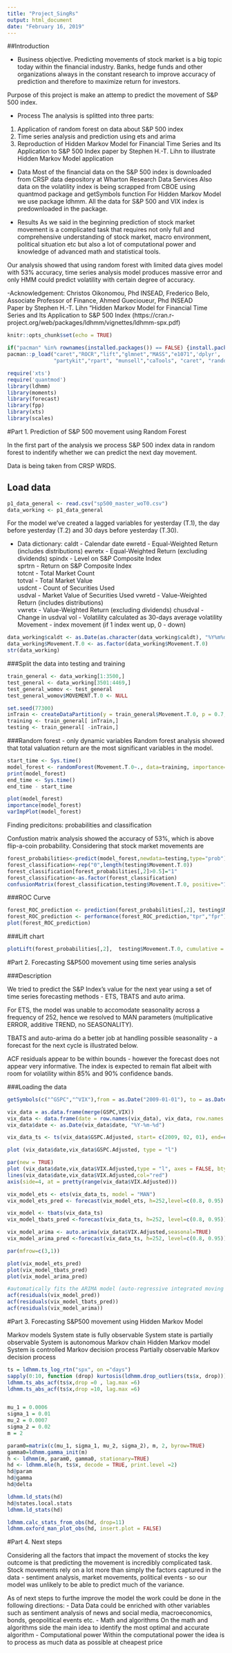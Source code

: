 ---
title: "Project_SingRs"
output: html_document
date: "February 16, 2019"
---

##Introduction

- Business objective. 
Predicting movements of stock market is a big topic today within the financial industry. Banks, hedge funds and other organizations always in the constant research to improve accuracy of prediction and therefore to maximize return for investors.

Purpose of this project is make an attemp to predict the movement of S&P 500 index. 

- Process
The analysis is splitted into three parts:
1) Application of random forest on data about S&P 500 index
2) Time series analysis and prediction using ets and arima
3) Reproduction of Hidden Markov Model for Financial Time Series and Its Application to S&P 500 Index paper by Stephen H.-T. Lihn to illustrate Hidden Markov Model application

- Data
Most of the financial data on the S&P 500 index is downloaded from CRSP data depository at Wharton Research Data Services
Also data on the volatility index is being scrapped from CBOE using quantmod package and getSymbols function
For Hidden Markov Model we use package ldhmm. All the data for S&P 500 and VIX index is predownloaded in the package.  

- Results
As we said in the beginning prediction of stock market movement is a complicated task that requires not only  full and comprehensive understanding of stock market, macro environment, political situation etc but also a lot of computational power and knowledge of advanced math and statistical tools. 

Our analysis showed that using random forest with limited data gives model with 53% accuracy, time series analysis model produces massive error and only HMM could predict volatility with certain degree of accuracy.  

-Acknowledgement: 
Christos Oikonomou, Phd INSEAD, Frederico Belo, Associate Professor of Finance, Ahmed Guecioueur, Phd INSEAD  
Paper by Stephen H.-T. Lihn "Hidden Markov Model for Financial Time Series and Its Application to S&P 500 Index (https://cran.r-project.org/web/packages/ldhmm/vignettes/ldhmm-spx.pdf)


```{r setup, include=FALSE, warning=FALSE}
knitr::opts_chunk$set(echo = TRUE)
```

```{r, echo=FALSE}
if("pacman" %in% rownames(installed.packages()) == FALSE) {install.packages("pacman")}
pacman::p_load("caret","ROCR","lift","glmnet","MASS","e1071",'dplyr',
               "partykit","rpart", "munsell","caTools", "caret", "randomForest") 

require('xts')
require('quantmod')
library(ldhmm)
library(moments)
library(forecast)
library(fpp)
library(xts)
library(scales)
```

#Part 1. Prediction of S&P 500 movement using Random Forest 

In the first part of the analysis we process S&P 500 index data in random forest to indentify whether we can predict the next day movement. 

Data is being taken from CRSP WRDS.

## Load data
```{r data_loading}
p1_data_general <- read.csv("sp500_master_woT0.csv")
data_working <- p1_data_general
```

For the model we've created a lagged variables for yesterday (T.1), the day before yesterday (T.2) and 30 days before yesterday (T.30). 

- Data dictionary:
сaldt - Calendar date
ewretd - Equal-Weighted Return (includes distributions)	
ewretx -	Equal-Weighted Return (excluding dividends)	
spindx -	Level on S&P Composite Index	
sprtrn -	Return on S&P Composite Index	
totcnt -	Total Market Count	
totval -	Total Market Value	
usdcnt -	Count of Securities Used	
usdval -	Market Value of Securities Used	
vwretd -	Value-Weighted Return (includes distributions)	
vwretx -	Value-Weighted Return (excluding dividends)
chusdval - Change in usdval
vol - Volatility calculated as 30-days average volatility
Movement - index movement (if 1 index went up, 0 - down)

```{r data_split_cleaning}
data_working$caldt <- as.Date(as.character(data_working$caldt), "%Y%m%d")
data_working$Movement.T.0 <- as.factor(data_working$Movement.T.0)
str(data_working)
```

###Split the data into testing and training
```{r data_split_cleaning}
train_general <- data_working[1:3500,]
test_general <- data_working[3501:4469,]
test_general_womov <- test_general
test_general_womov$MOVEMENT.T.0 <- NULL

set.seed(77300) 
inTrain <- createDataPartition(y = train_general$Movement.T.0, p = 0.7, list = FALSE)
training <- train_general[ inTrain,]
testing <- train_general[ -inTrain,]
```

###Random forest - only dynamic variables
Random forest analysis showed that total valuation return are the most significant variables in the model. 

```{r random_forest}
start_time <- Sys.time()
model_forest <- randomForest(Movement.T.0~., data=training, importance=TRUE, proximity=TRUE,  type="classification")
print(model_forest)
end_time <- Sys.time()
end_time - start_time

plot(model_forest)
importance(model_forest)
varImpPlot(model_forest)
```


Finding predicitons: probabilities and classification

Confustion matrix analysis showed the accuracy of 53%, which is above flip-a-coin probability. Considering that stock market movements are 

```{r rf_predictions}
forest_probabilities<-predict(model_forest,newdata=testing,type="prob") 
forest_classification<-rep("0",length(testing$Movement.T.0))
forest_classification[forest_probabilities[,2]>0.5]="1"
forest_classification<-as.factor(forest_classification)
confusionMatrix(forest_classification,testing$Movement.T.0, positive="1")
```

###ROC Curve
```{r rf_roc}
forest_ROC_prediction <- prediction(forest_probabilities[,2], testing$Movement.T.0)
forest_ROC_prediction <- performance(forest_ROC_prediction,"tpr","fpr")
plot(forest_ROC_prediction)
```

###Lift chart
```{r rf_lift}
plotLift(forest_probabilities[,2],  testing$Movement.T.0, cumulative = TRUE, n.buckets = 10)
```


#Part 2. Forecasting S&P500 movement using time series analysis

###Description 

We tried to predict the S&P Index's value for the next year using a set of time series forecasting methods - ETS, TBATS and auto arima.

For ETS, the model was unable to accomodate seasonality across a frequency of 252, hence we resolved to MAN parameters (multiplicative ERROR, additive TREND, no SEASONALITY).

TBATS and auto-arima do a better job at handling possible seasonality - a forecast for the next cycle is illustrated below.

ACF residuals appear to be within bounds - however the forecast does not appear very informative. The index is expected to remain flat albeit with room for volatility within 85% and 90% confidence bands.

###Loading the data
```{r p2_dataloading}
getSymbols(c("^GSPC","^VIX"),from = as.Date("2009-01-01"), to = as.Date("2019-02-14"))

vix_data = as.data.frame(merge(GSPC,VIX))
vix_data <- data.frame(date = row.names(vix_data), vix_data, row.names = NULL)
vix_data$date <- as.Date(vix_data$date, "%Y-%m-%d")

vix_data_ts <- ts(vix_data$GSPC.Adjusted, start= c(2009, 02, 01), end=c(2019,2,13), frequency=252)

plot (vix_data$date,vix_data$GSPC.Adjusted, type = "l")

par(new = TRUE)
plot (vix_data$date,vix_data$VIX.Adjusted,type = "l", axes = FALSE, bty = "n", xlab = "", ylab = "")
lines(vix_data$date,vix_data$VIX.Adjusted,col="red")
axis(side=4, at = pretty(range(vix_data$VIX.Adjusted)))
```



```{r time_series_analysis}
vix_model_ets <- ets(vix_data_ts, model = "MAN")
vix_model_ets_pred <- forecast(vix_model_ets, h=252,level=c(0.8, 0.95) )

vix_model <- tbats(vix_data_ts)
vix_model_tbats_pred <-forecast(vix_data_ts, h=252, level=c(0.8, 0.95))

vix_model_arima <- auto.arima(vix_data$VIX.Adjusted,seasonal=TRUE)
vix_model_arima_pred <-forecast(vix_data_ts, h=252, level=c(0.8, 0.95))

par(mfrow=c(3,1))

plot(vix_model_ets_pred)
plot(vix_model_tbats_pred)
plot(vix_model_arima_pred)

#automatically fits the ARIMA model (auto-regressive integrated moving average)
acf(residuals(vix_model_pred))
acf(residuals(vix_model_tbats_pred))
acf(residuals(vix_model_arima))

```



#Part 3. Forecasting S&P500 movement using Hidden Markov Model 

Markov models
System state is fully observable	System state is partially observable
System is autonomous	Markov chain	Hidden Markov model
System is controlled	Markov decision process	Partially observable Markov decision process



```{r hmm, echo=FALSE}
ts = ldhmm.ts_log_rtn("spx", on ="days")
sapply(0:10, function (drop) kurtosis(ldhmm.drop_outliers(ts$x, drop)))
ldhmm.ts_abs_acf(ts$x,drop =0 , lag.max =6)
ldhmm.ts_abs_acf(ts$x,drop =10, lag.max =6)


mu_1 = 0.0006
sigma_1 = 0.01
mu_2 = 0.0007
sigma_2 = 0.02
m = 2

param0=matrix(c(mu_1, sigma_1, mu_2, sigma_2), m, 2, byrow=TRUE)
gamma0=ldhmm.gamma_init(m)
h <- ldhmm(m, param0, gamma0, stationary=TRUE)
hd <- ldhmm.mle(h, ts$x, decode = TRUE, print.level =2)
hd@param
hd@gamma
hd@delta

ldhmm.ld_stats(hd)
hd@states.local.stats
ldhmm.ld_stats(hd)
```

```{r hmm_2}
ldhmm.calc_stats_from_obs(hd, drop=11)
ldhmm.oxford_man_plot_obs(hd, insert.plot = FALSE)
```


#Part 4. Next steps

Considering all the factors that impact the movement of stocks the key outcome is that predicting the movement is incredibly complicated task. Stock movements rely on a lot more than simply the factors captured in the data - sentiment analysis, market movements, political events - so our model was unlikely to be able to predict much of the variance.

As of next steps to furthe improve the model the work could be done in the following directions:
- Data
Data could be enriched with other variables such as sentiment analysis of news and social media, macroeconomics, bonds, geopolitical events etc.
- Math and algorithms
On the math and algorithms side the main idea to identify the most optimal and accurate algorithm
- Computational power
Within the computational power the idea is to process as much data as possible at cheapest price



